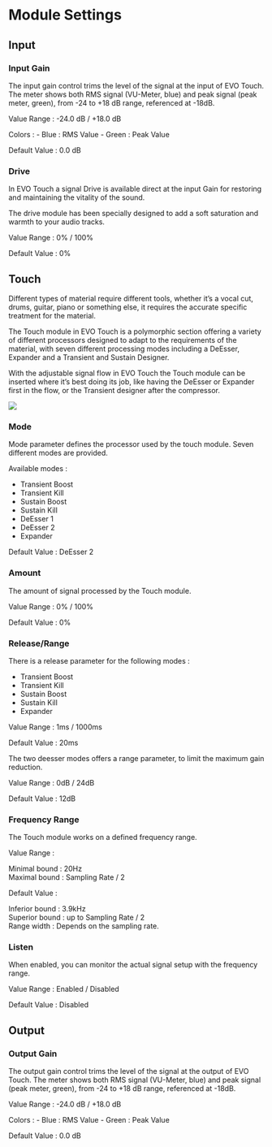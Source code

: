 # Module Settings

## Input

### Input Gain

The input gain control trims the level of the signal at the input of EVO Touch. The meter shows both RMS
signal (VU-Meter, blue) and peak signal (peak meter, green), from -24 to +18 dB range, referenced at -18dB.


Value Range : -24.0 dB / +18.0 dB


Colors : 
- Blue : RMS Value 
- Green : Peak Value


Default Value : 0.0 dB

### Drive

In EVO Touch a signal Drive is available direct at the input Gain for restoring and maintaining the vitality of
the sound.

The drive module has been specially designed to add a soft saturation and warmth to your audio tracks.

Value Range : 0% / 100%

Default Value : 0%

## Touch


Different types of material require different tools, whether it’s a vocal cut, drums, guitar, piano or something
else, it requires the accurate specific treatment for the material.

The Touch module in EVO Touch is a polymorphic section offering a variety of different processors designed
to adapt to the requirements of the material, with seven different processing modes including a DeEsser,
Expander and a Transient and Sustain Designer.

With the adjustable signal flow in EVO Touch the Touch module can be inserted where it’s best doing its job,
like having the DeEsser or Expander first in the flow, or the Transient designer after the compressor.

![](include/evoTouch_panel.png)

### Mode

Mode parameter defines the processor used by the touch module. Seven different modes are provided.


Available modes :

- Transient Boost
- Transient Kill
- Sustain Boost
- Sustain Kill
- DeEsser 1
- DeEsser 2
- Expander


Default Value : DeEsser 2

### Amount

The amount of signal processed by the Touch module.


Value Range : 0% / 100%


Default Value : 0%


### Release/Range

There is a release parameter for the following modes :

- Transient Boost
- Transient Kill
- Sustain Boost
- Sustain Kill
- Expander


Value Range : 1ms / 1000ms


Default Value : 20ms

The two deesser modes offers a range parameter, to limit the maximum gain reduction.


Value Range : 0dB / 24dB


Default Value : 12dB

### Frequency Range

The Touch module works on a defined frequency range.


Value Range :


Minimal bound : 20Hz  
Maximal bound : Sampling Rate / 2


Default Value :


Inferior bound : 3.9kHz  
Superior bound : up to Sampling Rate / 2  
Range width : Depends on the sampling rate.


### Listen

When enabled, you can monitor the actual signal setup with the frequency range.


Value Range : Enabled / Disabled


Default Value : Disabled


## Output

### Output Gain

The output gain control trims the level of the signal at the output of EVO Touch. The meter shows both RMS
signal (VU-Meter, blue) and peak signal (peak meter, green), from -24 to +18 dB range, referenced at -18dB.


Value Range : -24.0 dB / +18.0 dB


Colors :
- Blue : RMS Value
- Green : Peak Value


Default Value : 0.0 dB

